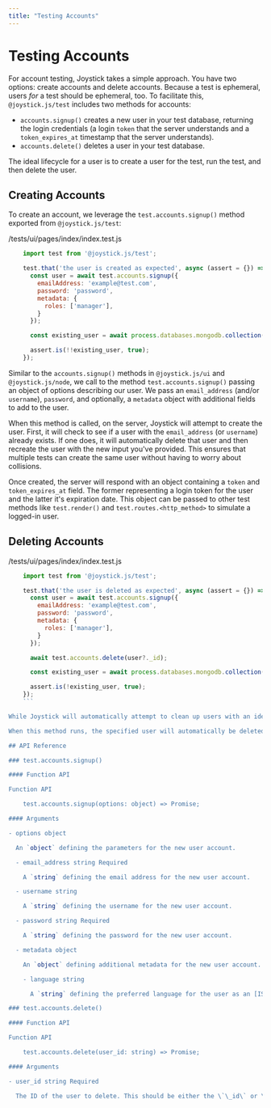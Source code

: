 ```yaml
---
title: "Testing Accounts"
---
```


# Testing Accounts

For account testing, Joystick takes a simple approach. You have two options: create accounts and delete accounts. Because a test is ephemeral, users _for_ a test should be ephemeral, too. To facilitate this, `@joystick.js/test` includes two methods for accounts:

- `accounts.signup()` creates a new user in your test database, returning the login credentials (a login `token` that the server understands and a `token_expires_at` timestamp that the server understands).
- `accounts.delete()` deletes a user in your test database.

The ideal lifecycle for a user is to create a user for the test, run the test, and then delete the user.

## Creating Accounts

To create an account, we leverage the `test.accounts.signup()` method exported from `@joystick.js/test`:

/tests/ui/pages/index/index.test.js

```js
    import test from '@joystick.js/test';

    test.that('the user is created as expected', async (assert = {}) => {
      const user = await test.accounts.signup({
        emailAddress: 'example@test.com',
        password: 'password',
        metadata: {
          roles: ['manager'],
        }
      });

      const existing_user = await process.databases.mongodb.collection('users').findOne({ emailAddress: 'example@test.com' });

      assert.is(!!existing_user, true);
    });
```
Similar to the `accounts.signup()` methods in `@joystick.js/ui` and `@joystick.js/node`, we call to the method `test.accounts.signup()` passing an object of options describing our user. We pass an `email_address` (and/or `username`), `password`, and optionally, a `metadata` object with additional fields to add to the user.

When this method is called, on the server, Joystick will attempt to create the user. First, it will check to see if a user with the `email_address` (or `username`) already exists. If one does, it will automatically delete that user and then recreate the user with the new input you've provided. This ensures that multiple tests can create the same user without having to worry about collisions.

Once created, the server will respond with an object containing a `token` and `token_expires_at` field. The former representing a login token for the user and the latter it's expiration date. This object can be passed to other test methods like `test.render()` and `test.routes.<http_method>` to simulate a logged-in user.

## Deleting Accounts

/tests/ui/pages/index/index.test.js

```js
    import test from '@joystick.js/test';

    test.that('the user is deleted as expected', async (assert = {}) => {
      const user = await test.accounts.signup({
        emailAddress: 'example@test.com',
        password: 'password',
        metadata: {
          roles: ['manager'],
        }
      });

      await test.accounts.delete(user?._id);

      const existing_user = await process.databases.mongodb.collection('users').findOne({ emailAddress: 'example@test.com' });

      assert.is(!existing_user, true);
    });
    ```

While Joystick will automatically attempt to clean up users with an identical email address when running `test.accounts.signup()`, it's wise to manually write the code to clean up test users so the behavior is clear in your code. To do it, we can use the `test.accounts.delete()` method, passing the `_id` (if we're using MongoDB) or `user_id` (if we're using PostgreSQL) field from the object returned by `test.accounts.signup()`.

When this method runs, the specified user will automatically be deleted from your test database.

## API Reference

### test.accounts.signup()

#### Function API

Function API

    test.accounts.signup(options: object) => Promise;

#### Arguments

- options object

  An `object` defining the parameters for the new user account.

  - email_address string Required

    A `string` defining the email address for the new user account.

  - username string

    A `string` defining the username for the new user account.

  - password string Required

    A `string` defining the password for the new user account.

  - metadata object

    An `object` defining additional metadata for the new user account.

    - language string

      A `string` defining the preferred language for the user as an [ISO Language Code](https://gist.github.com/rglover/23d9d10d788c87e7fc5f5d7d8629633f).

### test.accounts.delete()

#### Function API

Function API

    test.accounts.delete(user_id: string) => Promise;

#### Arguments

- user_id string Required

  The ID of the user to delete. This should be either the \`\_id\` or \`user_id\` field from the response object of `test.accounts.signup()`.
